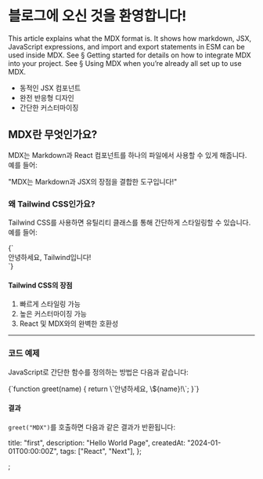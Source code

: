 
# 블로그에 오신 것을 환영합니다!

This article explains what the MDX format is. It shows how markdown, JSX, JavaScript expressions, and import and export statements in ESM can be used inside MDX. See § Getting started for details on how to integrate MDX into your project. See § Using MDX when you’re already all set up to use MDX.

- 동적인 JSX 컴포넌트
- 완전 반응형 디자인
- 간단한 커스터마이징

## MDX란 무엇인가요?

MDX는 Markdown과 React 컴포넌트를 하나의 파일에서 사용할 수 있게 해줍니다. 예를 들어:

<Highlight>"MDX는 Markdown과 JSX의 장점을 결합한 도구입니다!"</Highlight>

### 왜 Tailwind CSS인가요?

Tailwind CSS를 사용하면 유틸리티 클래스를 통해 간단하게 스타일링할 수 있습니다. 예를 들어:

<CodeBlock>
  {`<div className="bg-blue-500 text-white p-4 rounded-lg">
  안녕하세요, Tailwind입니다!
</div>`}
</CodeBlock>

#### Tailwind CSS의 장점

1. 빠르게 스타일링 가능
2. 높은 커스터마이징 가능
3. React 및 MDX와의 완벽한 호환성

---

### 코드 예제

JavaScript로 간단한 함수를 정의하는 방법은 다음과 같습니다:

<CodeBlock>
  {`function greet(name) {
  return \`안녕하세요, \${name}!\`;
}`}
</CodeBlock>

#### 결과

`greet("MDX")`를 호출하면 다음과 같은 결과가 반환됩니다:

  title: "first",
  description: "Hello World Page",
  createdAt: "2024-01-01T00:00:00Z",
  tags: ["React", "Next"],
};

;
